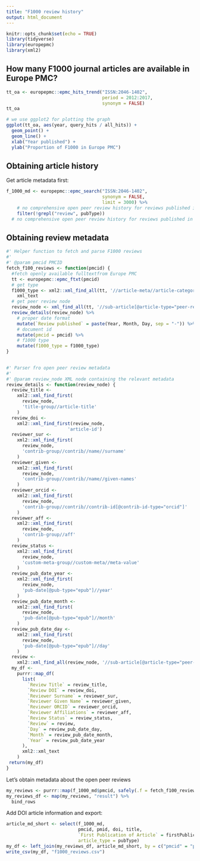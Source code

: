 ```yaml
---
title: "F1000 review history"
output: html_document
---
```


```r
knitr::opts_chunk$set(echo = TRUE)
library(tidyverse)
library(europepmc)
library(xml2)
```

## How many F1000 journal articles are available in Europe PMC?

```r
tt_oa <- europepmc::epmc_hits_trend("ISSN:2046-1402", 
                                    period = 2012:2017, 
                                    synonym = FALSE)
tt_oa
```

```r
# we use ggplot2 for plotting the graph
ggplot(tt_oa, aes(year, query_hits / all_hits)) + 
  geom_point() + 
  geom_line() +
  xlab("Year published") + 
  ylab("Proportion of F1000 in Europe PMC")
```

##  Obtaining article history

Get article metadata first:

```r
f_1000_md <- europepmc::epmc_search("ISSN:2046-1402", 
                                    synonym = FALSE, 
                                    limit = 3000) %>%
    # no comprehensive open peer review history for reviews published in F1000
    filter(!grepl("review", pubType))
  # no comprehensive open peer review history for reviews published in F1000
```

## Obtaining review metadata

```r
#' Helper function to fetch and parse F1000 reviews
#'
#' @param pmcid PMCID
fetch_f100_reviews <- function(pmcid) {
  #fetch openly available fulltextfrom Europe PMC
  tt <- europepmc::epmc_ftxt(pmcid)
  # get type
  f1000_type <- xml2::xml_find_all(tt, '//article-meta//article-categories//subj-group[@subj-group-type="heading"]//subject') %>%
    xml_text
  # get peer review node
  review_node <- xml_find_all(tt, '//sub-article[@article-type="peer-review"]//front-stub')
  review_details(review_node) %>%
    # proper date format
    mutate(`Review published` = paste(Year, Month, Day, sep = "-")) %>%
    # document id
    mutate(pmcid = pmcid) %>%
    # f1000 type
    mutate(f1000_type = f1000_type)
}

                       
#' Parser fro open peer review metadata
#'
#' @param review_node XML node containing the relevant metadata
review_details <- function(review_node) {
  review_title <-
    xml2::xml_find_first(
      review_node,
      'title-group//article-title'
    )
  review_doi <-
    xml2::xml_find_first(review_node,
                       'article-id')
  reviewer_sur <-
    xml2::xml_find_first(
      review_node,
      'contrib-group//contrib//name//surname'
    )
  reviewer_given <-
    xml2::xml_find_first(
      review_node,
      'contrib-group//contrib//name//given-names'
    )
  reviewer_orcid <-
    xml2::xml_find_first(
      review_node,
      'contrib-group//contrib//contrib-id[@contrib-id-type="orcid"]'
    )
  reviewer_aff <-
    xml2::xml_find_first(
      review_node,
      'contrib-group//aff'
    )
  review_status <-
    xml2::xml_find_first(
      review_node,
      'custom-meta-group//custom-meta//meta-value'
    )
  review_pub_date_year <-
    xml2::xml_find_first(
      review_node,
      'pub-date[@pub-type="epub"]//year'
    )
  review_pub_date_month <-
    xml2::xml_find_first(
      review_node,
      'pub-date[@pub-type="epub"]//month'
    )
  review_pub_date_day <-
    xml2::xml_find_first(
      review_node,
      'pub-date[@pub-type="epub"]//day'
    )
  review <-
    xml2::xml_find_all(review_node, '//sub-article[@article-type="peer-review"]//body')
  my_df <-
    purrr::map_df(
      list(
        `Review Title` = review_title,
        `Review DOI` = review_doi,
        `Reviewer Surname` = reviewer_sur,
        `Reviewer Given Name` = reviewer_given,
        `Reviewer ORCID` = reviewer_orcid,
        `Reviewer Affiliations` = reviewer_aff,
        `Review Status` = review_status,
        `Review` = review,
        `Day` = review_pub_date_day,
        `Month` = review_pub_date_month,
        `Year` = review_pub_date_year
      ),
      xml2::xml_text
    )
 return(my_df)
}

```

Let's obtain metadata about the open peer reviews

```r
my_reviews <- purrr::map(f_1000_md$pmcid, safely(.f = fetch_f100_reviews))
my_reviews_df <- map(my_reviews, "result") %>% 
  bind_rows
```

Add DOI article information and export:

```r
article_md_short <- select(f_1000_md, 
                           pmcid, pmid, doi, title, 
                           `First Publication of Article` = firstPublicationDate,
                           article_type = pubType)
my_df <- left_join(my_reviews_df, article_md_short, by = c("pmcid" = "pmcid"))
write_csv(my_df, "f1000_reviews.csv")
```


  
  